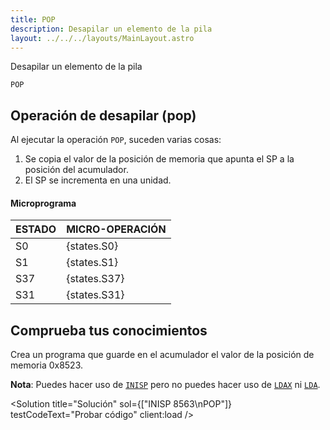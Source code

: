 ```yaml
---
title: POP
description: Desapilar un elemento de la pila
layout: ../../../layouts/MainLayout.astro
---
```



Desapilar un elemento de la pila

```
POP
```

## Operación de desapilar (pop)

Al ejecutar la operación `POP`, suceden varias cosas:
1. Se copia el valor de la posición de memoria que apunta el SP a la posición del acumulador.
2. El SP se incrementa en una unidad.

#### Microprograma
| ESTADO | MICRO-OPERACIÓN |
|:-------|:----------|
| S0 | {states.S0} |
| S1 | {states.S1} |
| S37 | {states.S37} |
| S31 | {states.S31} |

## Comprueba tus conocimientos

Crea un programa que guarde en el acumulador el valor de la posición de memoria 0x8523.

**Nota**: Puedes hacer uso de [`INISP`](/es/instructions/INISP) pero no puedes hacer uso de [`LDAX`](/es/instructions/LDAX) ni [`LDA`](/es/instructions/LDA).

<Solution title="Solución" sol={["INISP 8563\nPOP"]} testCodeText="Probar código" client:load />